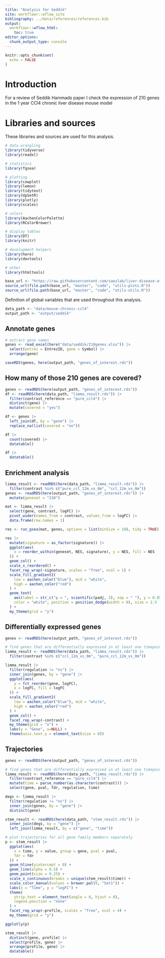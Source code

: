 ```yaml
---
title: "Analysis for Seddik"
site: workflowr::wflow_site
bibliography: ../data/references/references.bib
output:
  workflowr::wflow_html:
    toc: true
editor_options:
  chunk_output_type: console
---
```


```r
knitr::opts_chunk$set(
  echo = FALSE
)
```


# Introduction
For a review of Seddik Hammads paper I check the expression of 210 genes in the 
1 year CCl4 chronic liver disease mouse model

# Libraries and sources
These libraries and sources are used for this analysis.
```r
# data wrangling
library(tidyverse)
library(readxl)

# statistics
library(fgsea)

# plotting
library(cowplot)
library(lemon)
library(tidytext)
library(UpSetR)
library(plotly)
library(scales)

# colors
library(AachenColorPalette)
library(RColorBrewer)

# display tables
library(DT)
library(knitr)

# development helpers
library(here)
library(devtools)

# other
library(htmltools)

base_url <- "https://raw.githubusercontent.com/saezlab/liver-disease-atlas"
source_url(file.path(base_url, "master", "code", "utils-plots.R"))
source_url(file.path(base_url, "master", "code", "utils-utils.R"))
```

Definition of global variables that are used throughout this analysis.
```r
data_path <- "data/mouse-chronic-ccl4"
output_path <- "output/seddik"
```

## Annotate genes
```r
# extract gene names
genes <- read_excel(here("data/seddik/210genes.xlsx")) |>
  select(entrez = EntrezID, gene = Symbol) |>
  arrange(gene)

saveRDS(genes, here(output_path, "genes_of_interest.rds"))
```

## How many of those 210 genes are covered?
```r
genes <- readRDS(here(output_path, "genes_of_interest.rds"))
df <- readRDS(here(data_path, "limma_result.rds")) |>
  filter(contrast_reference == "pure_ccl4") |>
  distinct(gene) |>
  mutate(covered = "yes")

df <- genes |>
  left_join(df, by = "gene") |>
  replace_na(list(covered = "no"))

df |>
  count(covered) |> 
  datatable()

df |>
  datatable()
```

## Enrichment analysis
```r
limma_result <- readRDS(here(data_path, "limma_result.rds")) |>
  filter(contrast %in% c("pure_ccl_12m_vs_0m", "ccl_12m_vs_0m"))
genes <- readRDS(here(output_path, "genes_of_interest.rds")) |>
  mutate(geneset = "210")

mat <- limma_result |>
  select(gene, contrast, logFC) |>
  pivot_wider(names_from = contrast, values_from = logFC) |>
  data.frame(row.names = 1)

res <- run_gsea(mat, genes, options = list(minSize = 10), tidy = TRUE)

res |>
  mutate(signature = as_factor(signature)) |>
  ggplot(aes(
    x = reorder_within(geneset, NES, signature), y = NES, fill = NES
  )) +
  geom_col() +
  scale_x_reordered() +
  facet_rep_wrap(~signature, scales = "free", ncol = 1) +
  scale_fill_gradient2(
    low = aachen_color("blue"), mid = "white",
    high = aachen_color("red")
  ) +
  geom_text(
    aes(label = str_c("p = ", scientific(padj, 3), sep = " "), y = 0.85 * NES),
    color = "white", position = position_dodge(width = 0), size = 2.5
  ) +
  my_theme(grid = "y")
```

## Differentially expressed genes
```r
genes <- readRDS(here(output_path, "genes_of_interest.rds"))

# find genes that are differentially expressed in at least one timepoint
limma_result <- readRDS(here(data_path, "limma_result.rds")) |>
  filter(contrast %in% c("ccl_12m_vs_0m", "pure_ccl_12m_vs_0m"))

limma_result |>
  filter(regulation != "ns") |>
  inner_join(genes, by = "gene") |>
  ggplot(aes(
    y = fct_reorder(gene, logFC),
    x = logFC, fill = logFC
  )) +
  scale_fill_gradient2(
    low = aachen_color("blue"), mid = "white",
    high = aachen_color("red")
  ) +
  geom_col() +
  facet_rep_wrap(~contrast) +
  my_theme(grid = "x") +
  labs(y = "Gene", x=NULL) +
  theme(axis.text.y = element_text(size = 8))
```

## Trajectories
```r
genes <- readRDS(here(output_path, "genes_of_interest.rds"))

# find genes that are differentially expressed in at least one timepoint
limma_result <- readRDS(here(data_path, "limma_result.rds")) |>
  filter(contrast_reference == "pure_ccl4") |>
  mutate(time = parse_number(as.character(contrast))) |>
  select(gene, pval, fdr, regulation, time)

degs <- limma_result |>
  filter(regulation != "ns") |>
  inner_join(genes, by = "gene") |>
  distinct(gene)

stem_result <- readRDS(here(data_path, "stem_result.rds")) |>
  inner_join(degs, by = "gene") |>
  left_join(limma_result, by = c("gene", "time"))

# plot trajectories for all gene family members separately
p <- stem_result |>
  ggplot(aes(
    x = time, y = value, group = gene, pval = pval,
    fdr = fdr
  )) +
  geom_hline(yintercept = 0) +
  geom_line(alpha = 0.5) +
  geom_point(size = 0.25) +
  scale_x_continuous(breaks = unique(stem_result$time)) +
  scale_color_manual(values = brewer.pal(9, "Set1")) +
  labs(x = "Time", y = "logFC") +
  theme(
    strip.text = element_text(angle = 0, hjust = 0),
    legend.position = "none"
  ) +
  facet_rep_wrap(~profile, scales = "free", ncol = 4) +
  my_theme(grid = "y")

ggplotly(p)

stem_result |>
  distinct(gene, profile) |>
  select(profile, gene) |>
  arrange(profile, gene) |>
  datatable()
```

